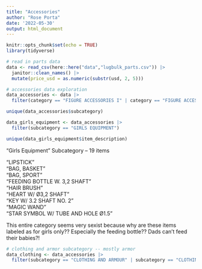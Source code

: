 ```yaml
---
title: "Accessories"
author: "Rose Porta"
date: '2022-05-30'
output: html_document
---
```


```r
knitr::opts_chunk$set(echo = TRUE)
library(tidyverse)
```

```r
# read in parts data
data <- read_csv(here::here("data","lugbulk_parts.csv")) |> 
  janitor::clean_names() |> 
  mutate(price_usd = as.numeric(substr(usd, 2, 5)))
```

```r
# accessories data exploration
data_accessories <- data |> 
  filter(category == "FIGURE ACCESSORIES I" | category == "FIGURE ACCESSORIES,")

unique(data_accessories$subcategory)

data_girls_equipment <- data_accessories |> 
  filter(subcategory == "GIRLS EQUIPMENT")

unique(data_girls_equipment$item_description)
```

"Girls Equipment" Subcategory -- 19 items

"LIPSTICK"                          
"BAG, BASKET"                      
"BAG, SPORT"                        
"FEEDING BOTTLE W. 3,2 SHAFT"      
"HAIR BRUSH"                        
"HEART W/ Ø3,2 SHAFT"              
"KEY W/ 3.2 SHAFT NO. 2"            
"MAGIC WAND"                       
"STAR SYMBOL W/ TUBE AND HOLE Ø1.5"

This entire category seems very sexist because why are these items labeled as for girls only?? Especially the feeding bottle?? Dads can't feed their babies?!

```r
# clothing and armor subcategory -- mostly armor
data_clothing <- data_accessories |> 
  filter(subcategory == "CLOTHING AND ARMOUR" | subcategory == "CLOTHING AND ARMOR F")
```

